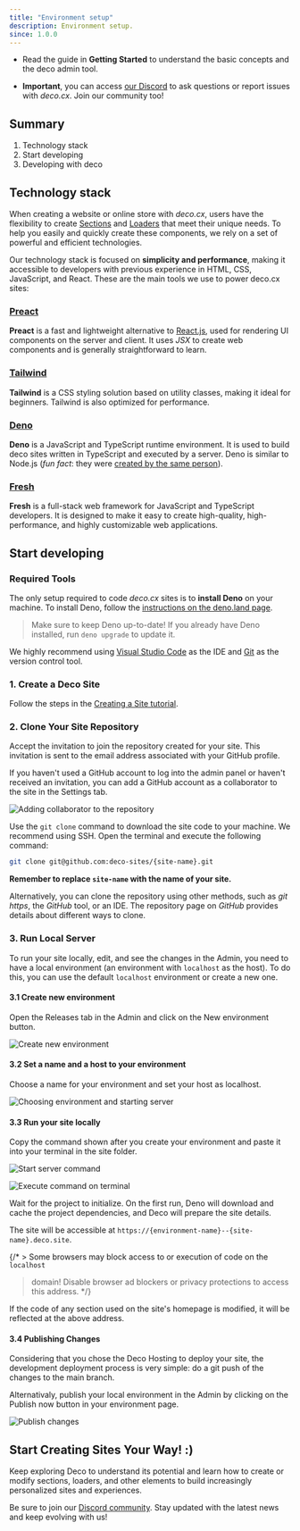 ```yaml
---
title: "Environment setup"
description: Environment setup.
since: 1.0.0
---
```


- Read the guide in **Getting Started** to understand the basic concepts and the
  deco admin tool.

- **Important**, you can access [our Discord](https://deco.cx/discord) to ask
  questions or report issues with _deco.cx_. Join our community too!

## Summary

1. Technology stack
2. Start developing
3. Developing with deco

## Technology stack

When creating a website or online store with _deco.cx_, users have the
flexibility to create [Sections](https://deco.cx/docs/en/concepts/section) and
[Loaders](https://deco.cx/docs/en/concepts/loader) that meet their unique needs. To help you
easily and quickly create these components, we rely on a set of powerful and
efficient technologies.

Our technology stack is focused on **simplicity and performance**, making it
accessible to developers with previous experience in HTML, CSS, JavaScript, and
React. These are the main tools we use to power deco.cx sites:

### [Preact](https://preactjs.com/)

**Preact** is a fast and lightweight alternative to
[React.js](https://reactjs.org/), used for rendering UI components on the server
and client. It uses _JSX_ to create web components and is generally
straightforward to learn.

### [Tailwind](https://tailwindcss.com)

**Tailwind** is a CSS styling solution based on utility classes, making it ideal
for beginners. Tailwind is also optimized for performance.

### [Deno](https://deno.com/deploy)

**Deno** is a JavaScript and TypeScript runtime environment. It is used to build
deco sites written in TypeScript and executed by a server. Deno is similar to
Node.js (_fun fact_: they were
[created by the same person](https://www.youtube.com/watch?v=M3BM9TB-8yA)).

### [Fresh](https://fresh.deno.dev)

**Fresh** is a full-stack web framework for JavaScript and TypeScript
developers. It is designed to make it easy to create high-quality,
high-performance, and highly customizable web applications.

## Start developing

### Required Tools

The only setup required to code _deco.cx_ sites is to **install Deno** on your
machine. To install Deno, follow the
[instructions on the deno.land page](https://deno.land/manual/getting_started/installation).

> Make sure to keep Deno up-to-date! If you already have Deno installed, run
> `deno upgrade` to update it.

We highly recommend using
[Visual Studio Code](https://code.visualstudio.com/download) as the IDE and
[Git](https://github.com/git-guides/install-git) as the version control tool.

### 1. Create a Deco Site

Follow the steps in the
[Creating a Site tutorial](https://deco.cx/docs/en/getting-started/creating-a-site).

### 2. Clone Your Site Repository

Accept the invitation to join the repository created for your site. This
invitation is sent to the email address associated with your GitHub profile.

If you haven't used a GitHub account to log into the admin panel or haven't
received an invitation, you can add a GitHub account as a collaborator to the
site in the Settings tab.

![Adding collaborator to the repository](https://deco.cx/docs/setup/repository-access.png)

Use the `git clone` command to download the site code to your machine. We
recommend using SSH. Open the terminal and execute the following command:

```bash
git clone git@github.com:deco-sites/{site-name}.git
```

**Remember to replace `site-name` with the name of your site.**

Alternatively, you can clone the repository using other methods, such as _git
https_, the _GitHub_ tool, or an IDE. The repository page on _GitHub_ provides
details about different ways to clone.

### 3. Run Local Server

To run your site locally, edit, and see the changes in the Admin, you need to
have a local environment (an environment with `localhost` as the host). To do
this, you can use the default `localhost` environment or create a new one.

#### 3.1 Create new environment

Open the Releases tab in the Admin and click on the New environment button.

![Create new environment](https://deco.cx/docs/setup/create-environment.png)

#### 3.2 Set a name and a host to your environment

Choose a name for your environment and set your host as localhost.

![Choosing environment and starting server](https://deco.cx/docs/setup/choose-host.png)

#### 3.3 Run your site locally

Copy the command shown after you create your environment and paste it into your
terminal in the site folder.

![Start server command](https://deco.cx/docs/setup/start-server-command.png)

![Execute command on terminal](https://deco.cx/docs/setup/start-server-terminal.png)

Wait for the project to initialize. On the first run, Deno will download and
cache the project dependencies, and Deco will prepare the site details.

The site will be accessible at
`https://{environment-name}--{site-name}.deco.site`.

{/* > Some browsers may block access to or execution of code on the `localhost`
> domain! Disable browser ad blockers or privacy protections to access this
> address. */}

If the code of any section used on the site's homepage is modified, it will be
reflected at the above address.

#### 3.4 Publishing Changes

Considering that you chose the Deco Hosting to deploy your site, the development
deployment process is very simple: do a git push of the changes to the main
branch.

Alternativaly, publish your local environment in the Admin by clicking on the
Publish now button in your environment page.

![Publish changes](https://deco.cx/docs/setup/publish-button.png)

## Start Creating Sites Your Way! :)

Keep exploring Deco to understand its potential and learn how to create or
modify sections, loaders, and other elements to build increasingly personalized
sites and experiences.

Be sure to join our [Discord community](https://deco.cx/discord). Stay updated
with the latest news and keep evolving with us!
